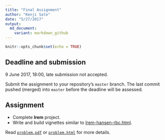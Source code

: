 ```yaml
---
title: "Final Assignment"
author: "Kenji Sato"
date: "5/27/2017"
output: 
  md_document:
    variant: markdown_github
---
```


```r
knitr::opts_chunk$set(echo = TRUE)
```

## Deadline and submission

9 June 2017, 18:00, late submission not accepted. 

Submit the assignment to your repository's `master` branch. The last 
commit pushed (merged) into `master` before the deadline will be assessed.

## Assignment

* Complete **lrem** project.
* Write and build vignettes similar to [lrem-hansen-rbc.html](https://cdn.rawgit.com/rokko-ed17q1/final/64730073/lrem-hansen-rbc.html). 

Read [`problem.pdf`](https://cdn.rawgit.com/rokko-ed17q1/final/64730073/problem.pdf) or [`problem.html`](https://cdn.rawgit.com/rokko-ed17q1/final/64730073/problem.html) for more details.
